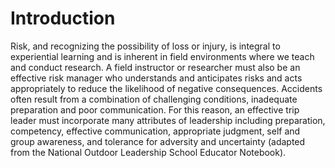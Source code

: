 # Introduction {-}

Risk, and recognizing the possibility of loss or injury, is integral to experiential learning and is inherent in field environments where we teach and conduct research. A field instructor or researcher must also be an effective risk manager who understands and anticipates risks and acts appropriately to reduce the likelihood of negative consequences. Accidents often result from a combination of challenging conditions, inadequate preparation and poor communication. For this reason, an effective trip leader must incorporate many attributes of leadership including preparation, competency, effective communication, appropriate judgment, self and group awareness, and tolerance for adversity and uncertainty (adapted from the National Outdoor Leadership School Educator Notebook).


